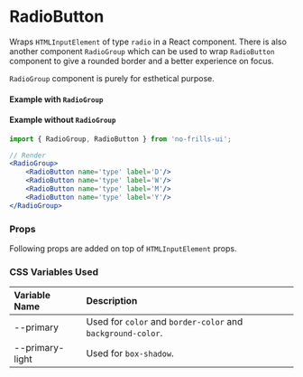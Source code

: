 
<Meta title='Decrative Components/RadioButton' component={RadioButton} />

# RadioButton

Wraps `HTMLInputElement` of type `radio` in a React component. There is also another component `RadioGroup` which
can be used to wrap `RadioButton` component to give a rounded border and a better experience on focus.

`RadioGroup` component is purely for esthetical purpose.

#### Example with `RadioGroup`
<Preview>
    <RadioGroup>
        <RadioButton name='type' label='D'/>
        <RadioButton name='type' label='W'/>
        <RadioButton name='type' label='M' disabled />
        <RadioButton name='type' label='Y'/>
    </RadioGroup>
</Preview>

#### Example without `RadioGroup`
<Preview>
    <div>
        <RadioButton name='viewType' label='D'/>
        <RadioButton name='viewType' label='W'/>
        <RadioButton name='viewType' label='M' disabled />
        <RadioButton name='viewType' label='Y'/>
    </div>
</Preview>

```jsx
import { RadioGroup, RadioButton } from 'no-frills-ui';

// Render
<RadioGroup>
    <RadioButton name='type' label='D'/>
    <RadioButton name='type' label='W'/>
    <RadioButton name='type' label='M'/>
    <RadioButton name='type' label='Y'/>
</RadioGroup>
```
### Props
Following props are added on top of `HTMLInputElement` props.
<Props of={RadioButton} />

### CSS Variables Used

| Variable Name | Description |
| :- | :- |
| --primary | Used for `color` and `border-color` and `background-color`. |
| --primary-light | Used for `box-shadow`. |
